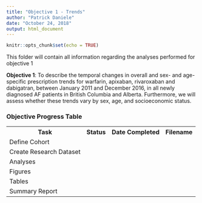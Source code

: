 ```yaml
---
title: "Objective 1 - Trends"
author: "Patrick Daniele"
date: "October 24, 2018"
output: html_document
---
```


```r
knitr::opts_chunk$set(echo = TRUE)
```

<p> This folder will contain all information regarding the analyses performed for objective 1</p>

<p> <b>Objective 1</b>: To describe the temporal changes in overall and sex- and age-specific prescription trends for warfarin, apixaban, rivaroxaban and dabigatran, between January 2011 and December 2016, in all newly diagnosed AF patients in British Columbia and Alberta. Furthermore, we will assess whether these trends vary by sex, age, and socioeconomic status. </p>

<h3>Objective Progress Table</h3>
 <table style="width:100%">
  <tr>
    <th>Task</th>
    <th>Status</th>
    <th>Date Completed</th>
    <th>Filename</th>
  </tr>
  <tr>
    <td>Define Cohort</td>
    <td></td>
    <td></td>
    <td></td>
  </tr>
  <tr>
    <td>Create Research Dataset</td>
    <td></td>
    <td></td>
    <td></td>
  </tr>
    <tr>
    <td>Analyses</td>
    <td></td>
    <td></td>
    <td></td>
  </tr>
    <tr>
    <td>Figures</td>
    <td></td>
    <td></td>
    <td></td>
  </tr>
    <tr>
    <td>Tables</td>
    <td></td>
    <td></td>
    <td></td>
  </tr>
  <tr>
    <td>Summary Report</td>
    <td></td>
    <td></td>
    <td></td>
  </tr>
</table> 